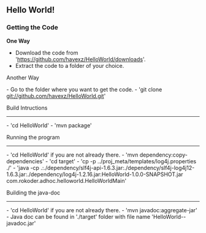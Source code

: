 == Hello World! ==

=== Getting the Code ===

'''One Way'''

* Download the code from 'https://github.com/havexz/HelloWorld/downloads'.
* Extract the code to a folder of your choice.

Another Way

- Go to the folder where you want to get the code.
- 'git clone git://github.com/havexz/HelloWorld.git'

Build Intructions
------------------

- 'cd HelloWorld'
- 'mvn package'


Running the program
--------------------

- 'cd HelloWorld' if you are not already there.
- 'mvn dependency:copy-dependencies'
- 'cd target'
- 'cp -p ../proj_meta/templates/log4j.properties ./'
- 'java -cp .:./dependency/slf4j-api-1.6.3.jar:./dependency/slf4j-log4j12-1.6.3.jar:./dependency/log4j-1.2.16.jar:HelloWorld-1.0.0-SNAPSHOT.jar com.rokoder.adhoc.helloworld.HelloWorldMain'

Building the java-doc
---------------------

- 'cd HelloWorld' if you are not already there.
- 'mvn javadoc:aggregate-jar'
- Java doc can be found in './target' folder with file name 'HelloWorld-<version>-javadoc.jar'

